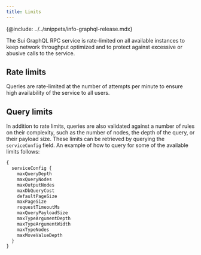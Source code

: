 ```yaml
---
title: Limits
---
```


{@include: ../../snippets/info-graphql-release.mdx}

The Sui GraphQL RPC service is rate-limited on all available instances to keep network throughput optimized and to protect against excessive or abusive calls to the service.

## Rate limits
Queries are rate-limited at the number of attempts per minute to ensure high availability of the service to all users.

## Query limits

In addition to rate limits, queries are also validated against a number of rules on their complexity, such as the number of nodes, the depth of the query, or their payload size. These limits can be retrieved by querying the `serviceConfig` field. An example of how to query for some of the available limits follows:

```graphql
{
  serviceConfig {
    maxQueryDepth
    maxQueryNodes
    maxOutputNodes
    maxDbQueryCost
    defaultPageSize
    maxPageSize
    requestTimeoutMs
    maxQueryPayloadSize
    maxTypeArgumentDepth
    maxTypeArgumentWidth
    maxTypeNodes
    maxMoveValueDepth
  }
}
```

